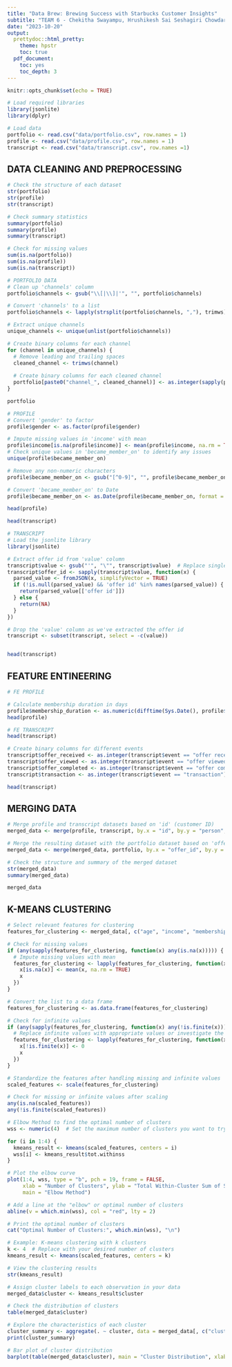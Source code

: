 ```yaml
---
title: "Data Brew: Brewing Success with Starbucks Customer Insights"
subtitle: "TEAM 6 - Chekitha Swayampu, Hrushikesh Sai Seshagiri Chowdary Uppalapati, Swathi Murali Srinivasan, Vaishnavi Tamilvanan"
date: "2023-10-20"
output:
  prettydoc::html_pretty:
    theme: hpstr
    toc: true
  pdf_document:
    toc: yes
    toc_depth: 3
---
```


```r
knitr::opts_chunk$set(echo = TRUE)
```

```r
# Load required libraries
library(jsonlite)
library(dplyr)

# Load data
portfolio <- read.csv("data/portfolio.csv", row.names = 1)
profile <- read.csv("data/profile.csv", row.names = 1)
transcript <- read.csv("data/transcript.csv", row.names =1)
```

## DATA CLEANING AND PREPROCESSING
```r
# Check the structure of each dataset
str(portfolio)
str(profile)
str(transcript)

# Check summary statistics
summary(portfolio)
summary(profile)
summary(transcript)

# Check for missing values
sum(is.na(portfolio))
sum(is.na(profile))
sum(is.na(transcript))
```


```r
# PORTFOLIO DATA
# Clean up 'channels' column
portfolio$channels <- gsub("\\[|\\]|'", "", portfolio$channels)

# Convert 'channels' to a list
portfolio$channels <- lapply(strsplit(portfolio$channels, ","), trimws)

# Extract unique channels
unique_channels <- unique(unlist(portfolio$channels))

# Create binary columns for each channel
for (channel in unique_channels) {
  # Remove leading and trailing spaces
  cleaned_channel <- trimws(channel)
  
  # Create binary columns for each cleaned channel
  portfolio[paste0("channel_", cleaned_channel)] <- as.integer(sapply(portfolio$channels, function(x) cleaned_channel %in% x))
}

portfolio
```


```r
# PROFILE 
# Convert 'gender' to factor
profile$gender <- as.factor(profile$gender)

# Impute missing values in 'income' with mean
profile$income[is.na(profile$income)] <- mean(profile$income, na.rm = TRUE)
# Check unique values in 'became_member_on' to identify any issues
unique(profile$became_member_on)

# Remove any non-numeric characters
profile$became_member_on <- gsub("[^0-9]", "", profile$became_member_on)

# Convert 'became_member_on' to Date
profile$became_member_on <- as.Date(profile$became_member_on, format = "%Y%m%d")

head(profile)
```
```r
head(transcript)

```

```r
# TRANSCRIPT 
# Load the jsonlite library
library(jsonlite)

# Extract offer id from 'value' column
transcript$value <- gsub("'", "\"", transcript$value)  # Replace single quotes with double quotes
transcript$offer_id <- sapply(transcript$value, function(x) {
  parsed_value <- fromJSON(x, simplifyVector = TRUE)
  if (!is.null(parsed_value) && 'offer id' %in% names(parsed_value)) {
    return(parsed_value[['offer id']])
  } else {
    return(NA)
  }
})

# Drop the 'value' column as we've extracted the offer id
transcript <- subset(transcript, select = -c(value))



```


```r
head(transcript)
```
## FEATURE ENTINEERING

```r
# FE PROFILE 

# Calculate membership duration in days
profile$membership_duration <- as.numeric(difftime(Sys.Date(), profile$became_member_on, units = "days"))
head(profile)
```


```r
# FE TRANSCRIPT
head(transcript)

# Create binary columns for different events
transcript$offer_received <- as.integer(transcript$event == "offer received")
transcript$offer_viewed <- as.integer(transcript$event == "offer viewed")
transcript$offer_completed <- as.integer(transcript$event == "offer completed")
transcript$transaction <- as.integer(transcript$event == "transaction")

```


```r
head(transcript)
```

## MERGING DATA
```r
# Merge profile and transcript datasets based on 'id' (customer ID)
merged_data <- merge(profile, transcript, by.x = "id", by.y = "person", all.x = TRUE)

# Merge the resulting dataset with the portfolio dataset based on 'offer_id'
merged_data <- merge(merged_data, portfolio, by.x = "offer_id", by.y = "id", all.x = TRUE)

# Check the structure and summary of the merged dataset
str(merged_data)
summary(merged_data)
```


```r
merged_data
```

## K-MEANS CLUSTERING

```r
# Select relevant features for clustering
features_for_clustering <- merged_data[, c("age", "income", "membership_duration", "reward", "difficulty", "duration")]

# Check for missing values
if (any(sapply(features_for_clustering, function(x) any(is.na(x))))) {
  # Impute missing values with mean
  features_for_clustering <- lapply(features_for_clustering, function(x) {
    x[is.na(x)] <- mean(x, na.rm = TRUE)
    x
  })
}

# Convert the list to a data frame
features_for_clustering <- as.data.frame(features_for_clustering)

# Check for infinite values
if (any(sapply(features_for_clustering, function(x) any(!is.finite(x))))) {
  # Replace infinite values with appropriate values or investigate the cause
  features_for_clustering <- lapply(features_for_clustering, function(x) {
    x[!is.finite(x)] <- 0
    x
  })
}

# Standardize the features after handling missing and infinite values
scaled_features <- scale(features_for_clustering)

# Check for missing or infinite values after scaling
any(is.na(scaled_features))
any(!is.finite(scaled_features))
```

```r
# Elbow Method to find the optimal number of clusters
wss <- numeric(4)  # Set the maximum number of clusters you want to try (e.g., 10)

for (i in 1:4) {
  kmeans_result <- kmeans(scaled_features, centers = i)
  wss[i] <- kmeans_result$tot.withinss
}

# Plot the elbow curve
plot(1:4, wss, type = "b", pch = 19, frame = FALSE, 
     xlab = "Number of Clusters", ylab = "Total Within-Cluster Sum of Squares",
     main = "Elbow Method")

# Add a line at the "elbow" or optimal number of clusters
abline(v = which.min(wss), col = "red", lty = 2)

# Print the optimal number of clusters
cat("Optimal Number of Clusters:", which.min(wss), "\n")


```

```r
# Example: K-means clustering with k clusters
k <- 4  # Replace with your desired number of clusters
kmeans_result <- kmeans(scaled_features, centers = k)

# View the clustering results
str(kmeans_result)

# Assign cluster labels to each observation in your data
merged_data$cluster <- kmeans_result$cluster

# Check the distribution of clusters
table(merged_data$cluster)

# Explore the characteristics of each cluster
cluster_summary <- aggregate(. ~ cluster, data = merged_data[, c("cluster", "age", "income", "membership_duration", "reward", "difficulty", "duration")], mean)
print(cluster_summary)

```


```r
# Bar plot of cluster distribution
barplot(table(merged_data$cluster), main = "Cluster Distribution", xlab = "Cluster", ylab = "Count", col = rainbow(k))
```



```r

```



```r


```



```r


```


```r


```



```r


```


```r


```


```r


```


```r


```

